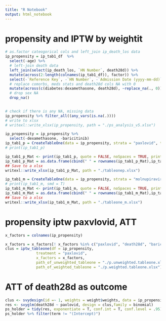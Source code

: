 ```yaml
---
title: "R Notebook"
output: html_notebook
---
```


# propensity and IPTW by weightit

```r
# as.factor cateogorical cols and left_join ip_death_los data
ip_propensity = ip_tab1_df  %>%
  select(-age) %>%
  # left-join death data
  left_join(select(ip_death_los, `HN Number`, death28d)) %>%
  mutate(across(2:length(colnames(ip_tab1_df)), factor)) %>%
  select(-`Reference Key`, -`HN Number`, -`Admission Date (yyyy-mm-dd)`)  %>%
  # replace comorbs, meds stats and death28d cols NA with 0
  mutate(across(c(diabetes:dexamethasone, death28d), ~replace_na(., 0))) %>%
  # drop sex NA
  drop_na() 
  

# check if there is any NA, missing data
ip_propensity %>% filter_all((any_vars(is.na(.))))
# write to xlsx
# writexl::write_xlsx(ip_propensity, path = "./ps_analysis_v5.xlsx")

ip_propensity = ip_propensity %>%
  select(-dexamethasone, -baricitinib)
ip_tab1_p = CreateTableOne(data = ip_propensity, strata = "paxlovid", test = F)
# print(ip_tab1_p)

ip_tab1_p_Mat <- print(ip_tab1_p, quote = FALSE, noSpaces = TRUE, printToggle = FALSE, smd = T)
ip_tab1_p_Mat = as.data.frame(cbind(" " = rownames(ip_tab1_p_Mat),ip_tab1_p_Mat))
## Save to a xlsx
writexl::write_xlsx(ip_tab1_p_Mat, path = "./tableonep.xlsx")

ip_tab1_m = CreateTableOne(data = ip_propensity, strata = "molnupiravir", test = F)
# print(ip_tab1_m, smd = T)
ip_tab1_m_Mat <- print(ip_tab1_m, quote = FALSE, noSpaces = TRUE, printToggle = FALSE, smd = T)
ip_tab1_m_Mat = as.data.frame(cbind(" " = rownames(ip_tab1_m_Mat),ip_tab1_m_Mat))
## Save to a xlsx
writexl::write_xlsx(ip_tab1_m_Mat, path = "./tableone_m.xlsx")
```

# propensity iptw paxvlovid, ATT

```r
x_factors = colnames(ip_propensity)

x_factors = x_factors[! x_factors %in% c("paxlovid", "death28d", "baricitinib", "dexamethasone", "parkinsons")]
clus = iptw_tableone(df = ip_propensity, 
              treatment = "paxlovid",
              x_factors = x_factors,
              path_of_unweighted_tableone = "./p.unweighted.tableone.xlsx",
              path_of_weighted_tableone = "./p.weighted.tableone.xlsx")
```

# ATT of death28d as outcome

```r
clus <- svydesign(id =~ 1, weights = weight$weights, data = ip_propensity)
res <- svyglm(death28d ~ paxlovid, design = clus,family = binomial)
ps_holder = tidy(res, exponentiate = T, conf.int = T, conf.level = .95)
ps_holder %>% filter(term != "(Intercept)")
```




